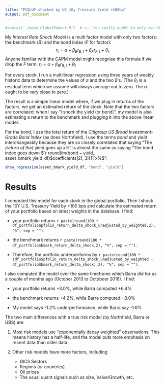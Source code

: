 ```yaml
---
title: "PCGLUF shocked by US 10y Treasury Yield +100bp"
output: pdf_document
---
```


<!-- \begin{quote} 
_The fools are certain and the intelligent full of doubt._  
\end{quote}
\hfill -Bertrand Russell
-->

```r
#source('./main_GlobalReport.R')  # <-- You really ought to only run this bit once, and can do outside the R Markdown page.
```

My _Interest Rate Shock Model_ is a multi factor model with only two factors:  the benchmark ($B$) and the bond index ($F$ for factor):
$$r_t = \alpha + \beta_B r_{B,t} + \beta_F r_{F,t} + \theta_t$$
Anyone familiar with the CAPM model might recognise this formula if we drop the $F$ term: $r_t = \alpha + \beta_B r_{B,t} + \theta_t$

For every stock, I run a multilinear regression using three years of weekly historic data to determine the values of $\alpha$ and the two $\beta$'s.  (The $\theta_t$ is 
a residual term which we assume will always average out to zero.  The $\alpha$ ought to be very close to zero.)  

The result is a simple linear model where, if we plug in returns of the factors, we get an estimated return of the stock.  Note that the two factors are correlated:  when I
say "I shock the yield (or bond)", my model is also estimating a return to the benchmark and plugging it into the above linear model.

For the bond, I use the total return of the _Citigroup US Broad Investment-Grade Bond Index_ (as does Northfield).  I use the terms _bond_ and _yield_ interchangeably 
because they are so closely correlated that saying "The _(return of the)_ yield goes up $x\%$" is almost the same as saying "The bond index goes 
down $`r round(lm(bond ~ yield, asset_bmark_yield_df)$coefficients[2], 3)[1]`x\%$":


```r
show_regression(asset_bmark_yield_df, "bond", "yield")
```

# Results

I computed this model for each stock in the global portfolio.  Then I shock the 10Y U.S. Treasury Yield by +100 bps and calculate the estimated return of your portfolio based on
latest weights in the database.  I find:

- your portfolio returns `r paste(round(100 * df_portfolio$pfolio_return_delta_shock_unadjusted_by_weighted,2), "%", sep = "")`.  

- the benchmark returns `r paste(round(100 * df_portfolio$bmark_return_delta_shock,2), "%", sep = "")`.  

- Therefore, the portfolio underperforms by `r paste(round(100 * (df_portfolio$pfolio_return_delta_shock_unadjusted_by_weighted - df_portfolio$bmark_return_delta_shock),2), "%", sep = "")`.  


I also computed the model over the same timeframe which Barra did for us a couple of months ago (October 2013 to Octoboer 2016).  I find:

- your portfolio returns +3.0%, while Barra computed +6.4%

- the benchmark returns +4.2%, while Barra computed +8.0%

- My model says -1.2% underperformance, while Barra say -1.6%


The two main differences with a true risk model (by Northfield, Barra or UBS) are:

1. Most risk models use "exponentially decay weighted" observations.  This means history has a half-life, and the model puts more emphasis on recent data than older data.

2. Other risk models have more factors, including:
	+ GICS Sectors
	+ Regions (or countries)
	+ Oil prices
	+ The usual quant signals such as size, Value/Growth, etc.
